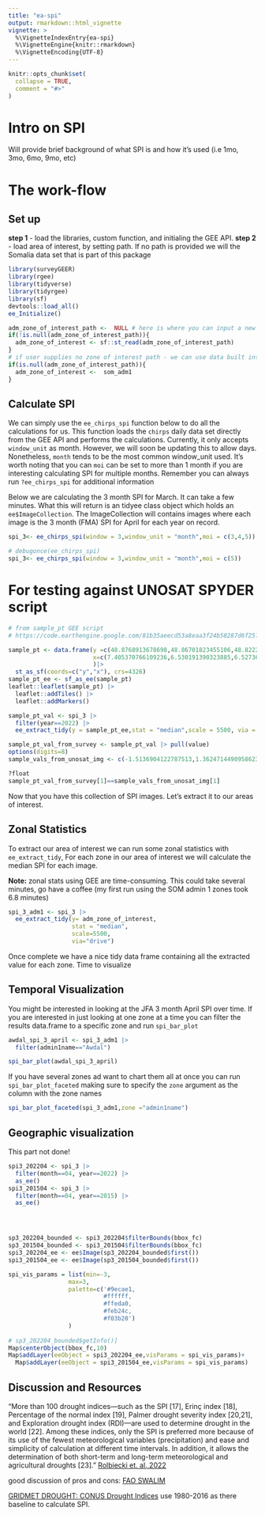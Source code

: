 ```yaml
---
title: "ea-spi"
output: rmarkdown::html_vignette
vignette: >
  %\VignetteIndexEntry{ea-spi}
  %\VignetteEngine{knitr::rmarkdown}
  %\VignetteEncoding{UTF-8}
---
```


```r
knitr::opts_chunk$set(
  collapse = TRUE,
  comment = "#>"
)
```

# Intro on SPI
Will provide brief background of what SPI is and how it's used (i.e 1mo, 3mo, 6mo, 9mo, etc)

# The work-flow

## Set up
**step 1** -  load the libraries, custom function, and initialing the GEE API.
**step 2** - load area of interest, by setting path. If no path is provided we will the Somalia data set that is part of this package


```r
library(surveyGEER)
library(rgee)
library(tidyverse)
library(tidyrgee)
library(sf)
devtools::load_all()
ee_Initialize()

adm_zone_of_interest_path <-  NULL # here is where you can input a new admin zone for graphing SPI by zone
if(!is.null(adm_zone_of_interest_path)){
  adm_zone_of_interest <- sf::st_read(adm_zone_of_interest_path)
}
# if user supplies no zone of interest path - we can use data built into surveyGEER
if(is.null(adm_zone_of_interest_path)){
  adm_zone_of_interest <-  som_adm1  
}

```

## Calculate SPI
We can simply use the `ee_chirps_spi` function below to do all the calculations for us. This function loads the `chirps` daily data set directly from the GEE API and performs the calculations. Currently, it only accepts `window_unit` as month. However, we will soon be updating this to allow days. Nonetheless, `month` tends to be the most common window_unit used. It's worth noting that you can `moi` can be set to more than 1 month if you are interesting calculating SPI for multiple months. Remember you can always run `?ee_chirps_spi` for additional information

Below we are calculating  the 3 month SPI for March. It can take a few minutes. What this will return is an tidyee class object which holds an `ee$ImageCollection`. The ImageCollection will contains images where each image is the 3 month (FMA) SPI for April for each year on record. 

```r
spi_3<- ee_chirps_spi(window = 3,window_unit = "month",moi = c(3,4,5))

# debugonce(ee_chirps_spi)
spi_3<- ee_chirps_spi(window = 3,window_unit = "month",moi = c(5))
```


# For testing against UNOSAT SPYDER script
```r
# from sample_pt GEE script
# https://code.earthengine.google.com/81b35aeecd53a8eaa3f24b58287d6f25?noload=true

sample_pt <- data.frame(y =c(48.8768913678698,48.86701823455106,48.82226063783573),
                        x=c(7.405370766109236,6.530191390323885,6.527364875888308)
                        )|> 
  st_as_sf(coords=c("y","x"), crs=4326)
sample_pt_ee <- sf_as_ee(sample_pt)
leaflet::leaflet(sample_pt) |> 
  leaflet::addTiles() |> 
  leaflet::addMarkers()

sample_pt_val <- spi_3 |> 
  filter(year==2022) |> 
  ee_extract_tidy(y = sample_pt_ee,stat = "median",scale = 5500, via = "getInfo")

sample_pt_val_from_survey <- sample_pt_val |> pull(value)
options(digits=8)
sample_vals_from_unosat_img <- c(-1.5136904122787513,1.3624714490958623,-1.3612546106517207)

?float
sample_pt_val_from_survey[1]==sample_vals_from_unosat_img[1]
```

Now that you have this collection of SPI images. Let's extract it to our areas of interest.

## Zonal Statistics

To extract our area of interest we can run some zonal statistics with `ee_extract_tidy`, For each zone in our area of interest we will calculate the median SPI for each image. 

**Note:** zonal stats using GEE are time-consuming. This could take several minutes, go have a coffee (my first run using the SOM admin 1 zones took 6.8 minutes) 

```r

spi_3_adm1 <- spi_3 |> 
  ee_extract_tidy(y= adm_zone_of_interest,
                  stat = "median",
                  scale=5500,
                  via="drive")
```
Once complete we have a nice tidy data frame containing all the extracted value for each zone. Time to visualize

## Temporal Visualization

You might be interested in looking at the JFA 3 month April SPI over time. If you are interested in just looking at one zone at a time you can filter the results data.frame to a specific zone and run `spi_bar_plot`

```r

awdal_spi_3_april <- spi_3_adm1 |> 
  filter(admin1name=="Awdal")

spi_bar_plot(awdal_spi_3_april)

```

If you have several zones ad want to chart them all at once you can run `spi_bar_plot_faceted` making sure to specify the `zone` argument as the column with the zone names
```r
spi_bar_plot_faceted(spi_3_adm1,zone ="admin1name")
```


## Geographic visualization

This part not done!

```r



spi3_202204 <- spi_3 |> 
  filter(month==04, year==2022) |>
  as_ee()
spi3_201504 <- spi_3 |> 
  filter(month==04, year==2015) |> 
  as_ee()




sp3_202204_bounded <- spi3_202204$filterBounds(bbox_fc) 
sp3_201504_bounded <- spi3_201504$filterBounds(bbox_fc) 
spi3_202204_ee <- ee$Image(sp3_202204_bounded$first())  
spi3_201504_ee <- ee$Image(sp3_201504_bounded$first())  

spi_vis_params = list(min=-3,
                 max=3,
                 palette=c('#9ecae1,
                           #ffffff,
                           #ffeda0,
                           #feb24c,
                           #f03b20')
                 )
              
# sp3_202204_bounded$getInfo()]
Map$centerObject(bbox_fc,10)
Map$addLayer(eeObject = spi3_202204_ee,visParams = spi_vis_params)+
  Map$addLayer(eeObject = spi3_201504_ee,visParams = spi_vis_params)

```

## Discussion and Resources

"More than 100 drought indices—such as the SPI [17], Erinç index [18], Percentage of the normal index [19], Palmer drought severity index [20,21], and Exploration drought index (RDI)—are used to determine drought in the world [22]. Among these indices, only the SPI is preferred more because of its use of the fewest meteorological variables (precipitation) and ease and simplicity of calculation at different time intervals. In addition, it allows the determination of both short-term and long-term meteorological and agricultural droughts [23]." [Rolbiecki et. al.,2022](https://www.mdpi.com/2071-1050/14/6/3697/htm)

good discussion of pros and cons:
[FAO SWALIM](https://www.faoswalim.org/resources/site_files/W-14%20Analysis%20of%20General%20Climatic%20Conditions%20in%20Somalia%20in%20Support%20of%20Drought%20Monitoring.pdf)

[GRIDMET DROUGHT: CONUS Drought Indices](https://developers.google.com/earth-engine/datasets/catalog/GRIDMET_DROUGHT#bands) use 1980-2016 as there baseline to calculate SPI.
